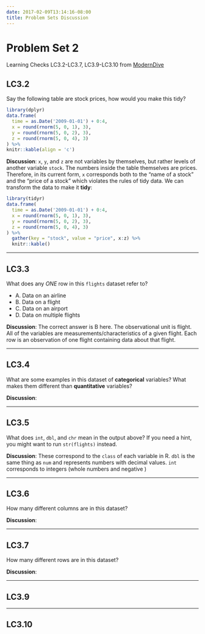 ```yaml
---
date: 2017-02-09T13:14:16-08:00
title: Problem Sets Discussion
---
```


# Problem Set 2 {#ps2}

Learning Checks LC3.2-LC3.7, LC3.9-LC3.10 from [ModernDive](https://ismayc.github.io/moderndiver-book/3-tidy.html)

## LC3.2

Say the following table are stock prices, how would you make this tidy? 

```r
library(dplyr)
data.frame(
  time = as.Date('2009-01-01') + 0:4,
  x = round(rnorm(5, 0, 1), 3),
  y = round(rnorm(5, 0, 2), 3),
  z = round(rnorm(5, 0, 4), 3)
) %>% 
knitr::kable(align = 'c')
```

**Discussion**:  `x`, `y`, and `z` are not variables by themselves, but rather levels of another variable `stock`.  The numbers inside the table themselves are prices.  Therefore, in its current form, `x` corresponds both to the "name of a stock" and the "price of a stock" which violates the rules of tidy data.  We can transform the data to make it **tidy**:

```r
library(tidyr)
data.frame(
  time = as.Date('2009-01-01') + 0:4,
  x = round(rnorm(5, 0, 1), 3),
  y = round(rnorm(5, 0, 2), 3),
  z = round(rnorm(5, 0, 4), 3)
) %>% 
  gather(key = "stock", value = "price", x:z) %>% 
  knitr::kable()
```

***

## LC3.3

What does any *ONE* row in this `flights` dataset refer to?

- A. Data on an airline 
- B. Data on a flight
- C. Data on an airport
- D. Data on multiple flights

**Discussion**:  The correct answer is B here.  The observational unit is flight.  All of the variables are measurements/characteristics of a given flight.  Each row is an observation of one flight containing data about that flight.

***

## LC3.4

What are some examples in this dataset of **categorical** variables?  What makes them different than **quantitative** variables?

**Discussion**:

***

## LC3.5

What does `int`, `dbl`, and `chr` mean in the output above?  If you need a hint, you might want to run `str(flights)` instead.

**Discussion**:  These correspond to the `class` of each variable in R.  `dbl` is the same thing as `num` and represents numbers with decimal values.  `int` corresponds to integers (whole numbers and negative )

***

## LC3.6

How many different columns are in this dataset?

**Discussion**:

***

## LC3.7

How many different rows are in this dataset?

**Discussion**:

***

## LC3.9

***

## LC3.10
